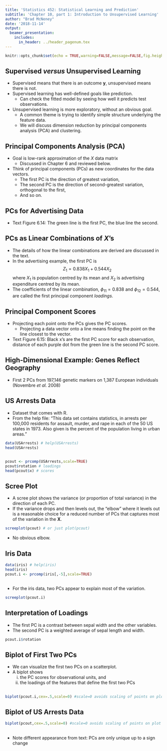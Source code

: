 ```yaml
---
title: 'Statistics 452: Statistical Learning and Prediction'
subtitle: 'Chapter 10, part 1: Introduction to Unsupervised Learning'
author: "Brad McNeney"
date: '2018-11-14'
output: 
  beamer_presentation:
    includes:
      in_header: ../header_pagenum.tex
---
```


```r
knitr::opts_chunk$set(echo = TRUE,warning=FALSE,message=FALSE,fig.height=3,fig.width=5)
```

## Supervised _versus_ Unsupervised Learning

* Supervised means that there is an outcome $\mathbf{y}$,
unsupervised means there is not.
* Supervised learning has well-defined goals like prediction.
    + Can check the fitted model by seeing how well it predicts
    test observations.
* Unsupervised learning is more exploratory, without an 
obvious goal.
    + A common theme is trying to identify simple
    structure underlying the feature data.
    + We will discuss dimension reduction by principal 
    components analysis (PCA) and clustering.

## Principal Components Analysis (PCA)

* Goal is low-rank approximation of the 
$X$ data matrix
    + Discussed in Chapter 6 and reviewed below. 

* Think of principal components (PCs) as
new coordinates for the data vectors.
    + The first PC is the direction of greatest variation,
    + The second PC is the direction of second-greatest
    variation, orthogonal to the first,
    + And so on.

## PCs for Advertising Data


* Text Figure 6.14:
The green line is the first PC, the blue 
line the second.

\begin{center}
\includegraphics[height=2.5in]{Fig6_14.pdf}
\end{center}

## PCs as Linear Combinations of $X$'s

* The details of how the 
linear combinations are derived are discussed in the text.
* In the advertising example, the first PC is 
$$Z_1 = 0.838 X_1 + 0.544 X_2$$
where $X_1$ is population centred by its mean
and $X_2$ is advertising expenditure centred by its mean.
* The coefficients of the linear combination,
$\phi_{11}= 0.838$ and $\phi_{12}=0.544$,
are called the first principal component *loadings*.

## Principal Component Scores

* Projecting each point onto the PCs gives the 
PC scores.
    + Projecting a data vector 
    onto a line means finding the point
    on the line closest to the vector.

* Text Figure 6.15: Black x's are the first PC score
for each observation, distance of each purple 
dot from the green line is the second PC score.

\vspace*{-.5in}

\begin{center}
\includegraphics[height=2in]{Fig6_15.pdf}
\end{center}

## High-Dimensional Example: Genes Reflect Geography

* First 2 PCs from 
197,146 genetic markers on 1,387 European individuals
(Novembre _et al._ 2008)

\begin{center}
\includegraphics[height=2.5in]{EuropeanGenStr.pdf}
\end{center}

## US Arrests Data

* Dataset that comes with R. 
* From the help file:
"This data set contains statistics, in arrests per 100,000 residents for assault, murder, and rape in each of the 50 US states in 1973. Also given is the percent of the population living in urban areas."

\scriptsize

```r
data(USArrests) # help(USArrests)
head(USArrests)
```

##

\scriptsize

```r
pcout <- prcomp(USArrests,scale=TRUE)
pcout$rotation # loadings
head(pcout$x) # scores
```

## Scree Plot

* A scree plot shows the variance (or proportion 
of total variance) in the 
direction of each PC.
* If the variance drops and then levels out, the
"elbow" where it levels out 
is a reasonable choice for a reduced number of PCs
that captures most of the variation in the $\mathbf{X}$.

\scriptsize

```r
screeplot(pcout) # or just plot(pcout)
```


\normalsize

* No obvious elbow.

## Iris Data

\scriptsize

```r
data(iris) # help(iris)
head(iris)
pcout.i <- prcomp(iris[,-5],scale=TRUE)
```

##

* For the iris data, two PCs appear to explain most
of the variation.

\scriptsize

```r
screeplot(pcout.i)
```


## Interpretation of Loadings

* The first PC is a contrast between sepal width and the 
other variables.
* The second PC is a weighted average of sepal length and width.

\scriptsize

```r
pcout.i$rotation
```

## Biplot of First Two PCs

* We can visualize the first two PCs on a scatterplot.
* A biplot shows 
    (i) the PC scores for observational units, and 
    (ii) the loadings of the features that define the first
    two PCs
    

##

\scriptsize

```r
biplot(pcout.i,cex=.5,scale=0) #scale=0 avoids scaling of points on plot
```


## Biplot of US Arrests Data


\scriptsize

```r
biplot(pcout,cex=.5,scale=0) #scale=0 avoids scaling of points on plot
```

##

* Note different appearance from text: PCs are only unique 
up to a sign change




